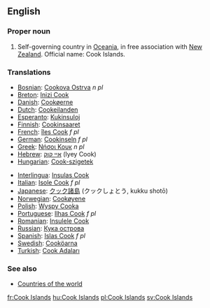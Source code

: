 ==English==

===Proper noun===
{{en-proper noun}}
# Self-governing country in [[Oceania]], in free association with [[New Zealand]]. Official name: Cook Islands.

===Translations===
{{top}}
*[[Bosnian]]: [[Cookova Ostrva]] ''n pl''
*[[Breton]]: [[Inizi Cook]]
*[[Danish]]: [[Cookøerne]]
*[[Dutch]]: [[Cookeilanden]]
*[[Esperanto]]: [[Kukinsuloj]]
*[[Finnish]]: [[Cookinsaaret]]
*[[French]]: [[îles Cook]] ''f pl''
*[[German]]: [[Cookinseln]] ''f pl''
*[[Greek]]: [[Νήσοι Κουκ]] ''n pl''
*[[Hebrew]]: [[איי קוק]] (Iyey Cook)
*[[Hungarian]]: [[Cook-szigetek]]
{{mid}}
*[[Interlingua]]: [[Insulas Cook]]
*[[Italian]]: [[Isole Cook]] ''f pl''
*[[Japanese]]: [[クック諸島]] (クックしょとう, kukku shotō)
*[[Norwegian]]: [[Cookøyene]]
*[[Polish]]: [[Wyspy Cooka]]
*[[Portuguese]]: [[Ilhas Cook]] ''f pl''
*[[Romanian]]: [[Insulele Cook]]
*[[Russian]]: [[Кука острова]]
*[[Spanish]]: [[Islas Cook]] ''f pl''
*[[Swedish]]: [[Cooköarna]]
*[[Turkish]]: [[Cook Adaları]]
{{bottom}}

===See also===
* [[Countries of the world]]

[[fr:Cook Islands]]
[[hu:Cook Islands]]
[[pl:Cook Islands]]
[[sv:Cook Islands]]